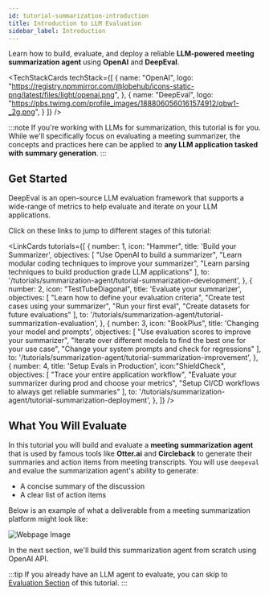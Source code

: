 ```yaml
---
id: tutorial-summarization-introduction
title: Introduction to LLM Evaluation
sidebar_label: Introduction
---
```



Learn how to build, evaluate, and deploy a reliable **LLM-powered meeting summarization agent** using **OpenAI** and **DeepEval**.

<TechStackCards
    techStack={[
        {
            name: "OpenAI",
            logo: "https://registry.npmmirror.com/@lobehub/icons-static-png/latest/files/light/openai.png",
        },
        {
            name: "DeepEval",
            logo: "https://pbs.twimg.com/profile_images/1888060560161574912/qbw1-_2g.png",
        }
    ]}
/>

:::note
If you're working with LLMs for summarization, this tutorial is for you. While we'll specifically focus on evaluating a meeting summarizer, the concepts and practices here can be applied to **any LLM application tasked with summary generation**.
:::

## Get Started

DeepEval is an open-source LLM evaluation framework that supports a wide-range of metrics to help evaluate and iterate on your LLM applications.

Click on these links to jump to different stages of this tutorial:

<LinkCards
    tutorials={[
        {
            number: 1,
            icon: "Hammer",
            title: 'Build your Summarizer',
            objectives: [
                "Use OpenAI to build a summarizer",
                "Learn modular coding techniques to improve your summarizer",
                "Learn parsing techniques to build production grade LLM applications"
            ],
            to: '/tutorials/summarization-agent/tutorial-summarization-development',
        },
        {
            number: 2,
            icon: "TestTubeDiagonal",
            title: 'Evaluate your summarizer',
            objectives: [
                "Learn how to define your evaluation criteria",
                "Create test cases using your summarizer",
                "Run your first eval",
                "Create datasets for future evaluations"
            ],
            to: '/tutorials/summarization-agent/tutorial-summarization-evaluation',
        },
        {
            number: 3,
            icon: "BookPlus",
            title: 'Changing your model and prompts',
            objectives: [
                "Use evaluation scores to improve your summarizer",
                "Iterate over different models to find the best one for your use case",
                "Change your system prompts and check for regressions"
            ],
            to: '/tutorials/summarization-agent/tutorial-summarization-improvement',
        },
        {
            number: 4,
            title: 'Setup Evals in Production',
            icon:"ShieldCheck",
            objectives: [
                "Trace your entire application workflow",
                "Evaluate your summarizer during prod and choose your metrics",
                "Setup CI/CD workflows to always get reliable summaries"
            ],
            to: '/tutorials/summarization-agent/tutorial-summarization-deployment',
        },
    ]}
/>

## What You Will Evaluate

In this tutorial you will build and evaluate a **meeting summarization agent** that is used by famous tools like **Otter.ai** and **Circleback** to generate their summaries and action items from meeting transcripts. You will use `deepeval` and evalue the summarization agent's ability to generate:

- A concise summary of the discussion
- A clear list of action items

Below is an example of what a deliverable from a meeting summarization platform might look like:

![Webpage Image](https://deepeval-docs.s3.us-east-1.amazonaws.com/tutorials:summarization-agent:summarizer-overview.png)

In the next section, we'll build this summarization agent from scratch using OpenAI API.

:::tip
If you already have an LLM agent to evaluate, you can skip to [Evaluation Section](tutorial-summarization-evaluation) of this tutorial.
:::